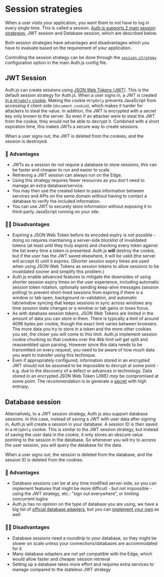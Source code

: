 
# Session strategies

When a user visits your application, you want them to not have to log in every single time. This is called a session. <u>Auth.js supports 2 main session strategies</u>, JWT session and Database session, which are described below.

<Callout>
  Both session strategies have advantages and disadvantages which you have to
  evaluate based on the requirement of your application.
</Callout>

Controlling the session strategy can be done through the [`session.strategy`](/reference/core#session) configuration option in the main Auth.js config file.

## JWT Session

Auth.js can create sessions using [JSON Web Tokens (JWT)](https://datatracker.ietf.org/doc/html/rfc7519). This is the default session strategy for Auth.js. When a user signs in, a JWT is created [in a `HttpOnly` cookie](https://developer.mozilla.org/en-US/docs/Web/HTTP/Cookies#restrict_access_to_cookies). Making the cookie `HttpOnly` prevents JavaScript from accessing it client-side (`document.cookie`), which makes it harder for attackers to steal the value. In addition, the JWT is encrypted with a secret key only known to the server. So even if an attacker were to steal the JWT from the cookie, they would not be able to decrypt it. Combined with a short expiration time, this makes JWTs a secure way to create sessions.

When a user signs out, the JWT is deleted from the cookies, and the session is destroyed.

### 💚 Advantages

- JWTs as a session do not require a database to store sessions, this can be faster and cheaper to run and easier to scale.
- Retrieving a JWT session can always run on the Edge.
- Using this strategy requires fewer resources as you don't need to manage an extra database/service.
- You may then use the created token to pass information between services and APIs on the same domain without having to contact a database to verify the included information.
- You can use JWT to securely store information without exposing it to third-party JavaScript running on your site.

### 👎🏽 Disadvantages

- Expiring a JSON Web Token before its encoded expiry is not possible - doing so requires maintaining a server-side blocklist of invalidated tokens (at least until they truly expire) and checking every token against the list every time a token is presented. Auth.js **will** destroy the cookie, but if the user has the JWT saved elsewhere, it will be valid (the server will accept it) until it expires. (Shorter session expiry times are used when using JSON Web Tokens as session tokens to allow sessions to be invalidated sooner and simplify this problem.)
- Auth.js enable advanced features to mitigate the downsides of using shorter session expiry times on the user experience, including automatic session token rotation, optionally sending keep-alive messages (session polling) to prevent short-lived sessions from expiring if there is a window or tab open, background re-validation, and automatic tab/window syncing that keeps sessions in sync across windows any time session state changes or a window or tab gains or loses focus.
- As with database session tokens, JSON Web Tokens are limited in the amount of data you can store in them. There is typically a limit of around 4096 bytes per cookie, though the exact limit varies between browsers. The more data you try to store in a token and the more other cookies you set, the closer you will come to this limit. Auth.js implement session cookie chunking so that cookies over the 4kb limit will get split and reassembled upon parsing. However since this data needs to be transmitted on every request, you need to be aware of how much data you want to transfer using this technique.
- Even if appropriately configured, information stored in an encrypted JWT should not be assumed to be impossible to decrypt at some point - e.g. due to the discovery of a defect or advances in technology. Data stored in an encrypted JSON Web Token (JWE) _may_ be compromised at some point. The recommendation is to generate a [secret](/reference/core#secret) with high entropy.

## Database session

Alternatively, to a JWT session strategy, Auth.js also support database sessions. In this case, instead of saving a JWT with user data after signing in, Auth.js will create a session in your database. A session ID is then saved in a `HttpOnly` cookie. This is similar to the JWT session strategy, but instead of saving the user data in the cookie, it only stores an obscure value pointing to the session in the database. So whenever you will try to access the user session, you will query the database for the data.

When a user signs out, the session is deleted from the database, and the session ID is deleted from the cookies.

### 💚 Advantages

- Database sessions can be at any time modified server-side, so you can implement features that might be more difficult - but not impossible - using the JWT strategy, etc.: "sign out everywhere", or limiting concurrent logins
- Auth.js has no opinion on the type of database you are using, we have a big list of [official database adapters](/getting-started/database-setup), but you can [implement your own](/tutorials/cusomt-adapter) as well

### 👎🏽 Disadvantages

- Database sessions need a roundtrip to your database, so they might be slower on scale unless your connections/databases are accommodated for it
- Many database adapters are not yet compatible with the Edge, which would allow faster and cheaper session retrieval
- Setting up a database takes more effort and requires extra services to manage compared to the stateless JWT strategy
